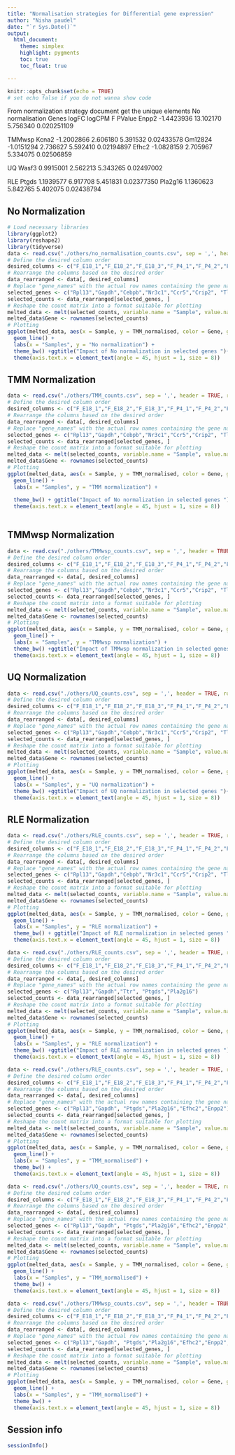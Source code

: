 ```yaml
---
title: "Normalisation strategies for Differential gene expression"
author: "Nisha paudel"
date: "`r Sys.Date()`"
output:
  html_document:
    theme: simplex
    highlight: pygments
    toc: true
    toc_float: true

---
```


```r
knitr::opts_chunk$set(echo = TRUE)
# set echo false if you do not wanna show code
```


From normalization strategy document get the unique elements
No normalisation
Genes   logFC    logCPM         F      PValue
Enpp2         -1.4423936 13.102170  5.756340 0.020251109

TMMwsp
Kcna2         -1.2002866 2.606180 5.391532 0.02433578
Gm12824       -1.0151294 2.736627 5.592410 0.02194897
Efhc2         -1.0828159 2.705967 5.334075 0.02506859

UQ
Wasf3         0.9915001 2.562213 5.343265 0.02497002

RLE
Ptgds   1.1939577 6.917708 5.451831 0.02377350
Pla2g16 1.1360623 5.842765 5.402075 0.02438794

## No Normalization

```r
# Load necessary libraries
library(ggplot2)
library(reshape2)
library(tidyverse)
data <- read.csv("./others/no_normalisation_counts.csv", sep = ',', header = TRUE, row.names = 1)
# Define the desired column order
desired_columns <- c("F_E18_1","F_E18_2","F_E18_3","F_P4_1","F_P4_2","F_P4_3","F_P4_4","F_P14_1","F_P14_2","F_P14_3","F_P14_4","F_P14_5","F_P14_6","F_P14_7",	"F_P14_8","F_P14_9","F_P14_10","F_P60_S_1","F_P60_S_2","F_P60_S_3","F_P60_S_4","F_P60_S_5","F_P60_S_6","F_P60_S_7","M_E18_1","M_E18_2","M_E18_3","M_E18_4","M_P4_1","M_P4_2","M_P4_3","M_P4_4","M_P14_1","M_P14_2","M_P14_3","M_P14_4","M_P14_5","M_P14_6","M_P14_7","M_P14_8","M_P14_9","M_P14_10","M_P60_S_1","M_P60_S_2","M_P60_S_3","M_P60_S_4","M_P60_S_5")
# Rearrange the columns based on the desired order
data_rearranged <- data[, desired_columns]
# Replace "gene_names" with the actual row names containing the gene names.
selected_genes <- c("Rpl13","Gapdh","Cebpb","Nr3c1","Ccr5","Crip2", "Tlr4", "Ttr")
selected_counts <- data_rearranged[selected_genes, ]
# Reshape the count matrix into a format suitable for plotting
melted_data <- melt(selected_counts, variable.name = "Sample", value.name = "TMM_normalised")
melted_data$Gene <- rownames(selected_counts)
# Plotting
ggplot(melted_data, aes(x = Sample, y = TMM_normalised, color = Gene, group = Gene)) +
  geom_line() +
  labs(x = "Samples", y = "No normalization") +
  theme_bw() +ggtitle("Impact of No normalization in selected genes ")+
  theme(axis.text.x = element_text(angle = 45, hjust = 1, size = 8))
```

## TMM Normalization

```r
data <- read.csv("./others/TMM_counts.csv", sep = ',', header = TRUE, row.names = 1)
# Define the desired column order
desired_columns <- c("F_E18_1","F_E18_2","F_E18_3","F_P4_1","F_P4_2","F_P4_3","F_P4_4","F_P14_1","F_P14_2","F_P14_3","F_P14_4","F_P14_5","F_P14_6","F_P14_7",	"F_P14_8","F_P14_9","F_P14_10","F_P60_S_1","F_P60_S_2","F_P60_S_3","F_P60_S_4","F_P60_S_5","F_P60_S_6","F_P60_S_7","M_E18_1","M_E18_2","M_E18_3","M_E18_4","M_P4_1","M_P4_2","M_P4_3","M_P4_4","M_P14_1","M_P14_2","M_P14_3","M_P14_4","M_P14_5","M_P14_6","M_P14_7","M_P14_8","M_P14_9","M_P14_10","M_P60_S_1","M_P60_S_2","M_P60_S_3","M_P60_S_4","M_P60_S_5")
# Rearrange the columns based on the desired order
data_rearranged <- data[, desired_columns]
# Replace "gene_names" with the actual row names containing the gene names.
selected_genes <- c("Rpl13","Gapdh","Cebpb","Nr3c1","Ccr5","Crip2", "Tlr4", "Ttr")
selected_counts <- data_rearranged[selected_genes, ]
# Reshape the count matrix into a format suitable for plotting
melted_data <- melt(selected_counts, variable.name = "Sample", value.name = "TMM_normalised")
melted_data$Gene <- rownames(selected_counts)
# Plotting
ggplot(melted_data, aes(x = Sample, y = TMM_normalised, color = Gene, group = Gene)) +
  geom_line() +
  labs(x = "Samples", y = "TMM normalization") +
 
  theme_bw() + ggtitle("Impact of No normalization in selected genes ")+
  theme(axis.text.x = element_text(angle = 45, hjust = 1, size = 8))
  
```


## TMMwsp Normalization

```r
data <- read.csv("./others/TMMwsp_counts.csv", sep = ',', header = TRUE, row.names = 1)
# Define the desired column order
desired_columns <- c("F_E18_1","F_E18_2","F_E18_3","F_P4_1","F_P4_2","F_P4_3","F_P4_4","F_P14_1","F_P14_2","F_P14_3","F_P14_4","F_P14_5","F_P14_6","F_P14_7",	"F_P14_8","F_P14_9","F_P14_10","F_P60_S_1","F_P60_S_2","F_P60_S_3","F_P60_S_4","F_P60_S_5","F_P60_S_6","F_P60_S_7","M_E18_1","M_E18_2","M_E18_3","M_E18_4","M_P4_1","M_P4_2","M_P4_3","M_P4_4","M_P14_1","M_P14_2","M_P14_3","M_P14_4","M_P14_5","M_P14_6","M_P14_7","M_P14_8","M_P14_9","M_P14_10","M_P60_S_1","M_P60_S_2","M_P60_S_3","M_P60_S_4","M_P60_S_5")
# Rearrange the columns based on the desired order
data_rearranged <- data[, desired_columns]
# Replace "gene_names" with the actual row names containing the gene names.
selected_genes <- c("Rpl13","Gapdh","Cebpb","Nr3c1","Ccr5","Crip2", "Tlr4", "Ttr")
selected_counts <- data_rearranged[selected_genes, ]
# Reshape the count matrix into a format suitable for plotting
melted_data <- melt(selected_counts, variable.name = "Sample", value.name = "TMM_normalised")
melted_data$Gene <- rownames(selected_counts)
# Plotting
ggplot(melted_data, aes(x = Sample, y = TMM_normalised, color = Gene, group = Gene)) +
  geom_line() +
  labs(x = "Samples", y = "TMMwsp normalization") +
  theme_bw() +ggtitle("Impact of TMMwsp normalization in selected genes ")+
  theme(axis.text.x = element_text(angle = 45, hjust = 1, size = 8))
```


## UQ Normalization

```r

data <- read.csv("./others/UQ_counts.csv", sep = ',', header = TRUE, row.names = 1)
# Define the desired column order
desired_columns <- c("F_E18_1","F_E18_2","F_E18_3","F_P4_1","F_P4_2","F_P4_3","F_P4_4","F_P14_1","F_P14_2","F_P14_3","F_P14_4","F_P14_5","F_P14_6","F_P14_7",	"F_P14_8","F_P14_9","F_P14_10","F_P60_S_1","F_P60_S_2","F_P60_S_3","F_P60_S_4","F_P60_S_5","F_P60_S_6","F_P60_S_7","M_E18_1","M_E18_2","M_E18_3","M_E18_4","M_P4_1","M_P4_2","M_P4_3","M_P4_4","M_P14_1","M_P14_2","M_P14_3","M_P14_4","M_P14_5","M_P14_6","M_P14_7","M_P14_8","M_P14_9","M_P14_10","M_P60_S_1","M_P60_S_2","M_P60_S_3","M_P60_S_4","M_P60_S_5")
# Rearrange the columns based on the desired order
data_rearranged <- data[, desired_columns]
# Replace "gene_names" with the actual row names containing the gene names.
selected_genes <- c("Rpl13","Gapdh","Cebpb","Nr3c1","Ccr5","Crip2", "Tlr4", "Ttr", "Ptgds")
selected_counts <- data_rearranged[selected_genes, ]
# Reshape the count matrix into a format suitable for plotting
melted_data <- melt(selected_counts, variable.name = "Sample", value.name = "TMM_normalised")
melted_data$Gene <- rownames(selected_counts)
# Plotting
ggplot(melted_data, aes(x = Sample, y = TMM_normalised, color = Gene, group = Gene)) +
  geom_line() +
  labs(x = "Samples", y = "UQ normalization") +
  theme_bw() +ggtitle("Impact of UQ normalization in selected genes ")+
  theme(axis.text.x = element_text(angle = 45, hjust = 1, size = 8))

```

## RLE Normalization

```r
data <- read.csv("./others/RLE_counts.csv", sep = ',', header = TRUE, row.names = 1)
# Define the desired column order
desired_columns <- c("F_E18_1","F_E18_2","F_E18_3","F_P4_1","F_P4_2","F_P4_3","F_P4_4","F_P14_1","F_P14_2","F_P14_3","F_P14_4","F_P14_5","F_P14_6","F_P14_7",	"F_P14_8","F_P14_9","F_P14_10","F_P60_S_1","F_P60_S_2","F_P60_S_3","F_P60_S_4","F_P60_S_5","F_P60_S_6","F_P60_S_7","M_E18_1","M_E18_2","M_E18_3","M_E18_4","M_P4_1","M_P4_2","M_P4_3","M_P4_4","M_P14_1","M_P14_2","M_P14_3","M_P14_4","M_P14_5","M_P14_6","M_P14_7","M_P14_8","M_P14_9","M_P14_10","M_P60_S_1","M_P60_S_2","M_P60_S_3","M_P60_S_4","M_P60_S_5")
# Rearrange the columns based on the desired order
data_rearranged <- data[, desired_columns]
# Replace "gene_names" with the actual row names containing the gene names.
selected_genes <- c("Rpl13","Gapdh","Cebpb","Nr3c1","Ccr5","Crip2", "Tlr4", "Ttr")
selected_counts <- data_rearranged[selected_genes, ]
# Reshape the count matrix into a format suitable for plotting
melted_data <- melt(selected_counts, variable.name = "Sample", value.name = "TMM_normalised")
melted_data$Gene <- rownames(selected_counts)
# Plotting
ggplot(melted_data, aes(x = Sample, y = TMM_normalised, color = Gene, group = Gene)) +
  geom_line() +
  labs(x = "Samples", y = "RLE normalization") +
  theme_bw() + ggtitle("Impact of RLE normalization in selected genes ")+
  theme(axis.text.x = element_text(angle = 45, hjust = 1, size = 8))
```


```r
data <- read.csv("./others/RLE_counts.csv", sep = ',', header = TRUE, row.names = 1)
# Define the desired column order
desired_columns <- c("F_E18_1","F_E18_2","F_E18_3","F_P4_1","F_P4_2","F_P4_3","F_P4_4","F_P14_1","F_P14_2","F_P14_3","F_P14_4","F_P14_5","F_P14_6","F_P14_7",	"F_P14_8","F_P14_9","F_P14_10","F_P60_S_1","F_P60_S_2","F_P60_S_3","F_P60_S_4","F_P60_S_5","F_P60_S_6","F_P60_S_7","M_E18_1","M_E18_2","M_E18_3","M_E18_4","M_P4_1","M_P4_2","M_P4_3","M_P4_4","M_P14_1","M_P14_2","M_P14_3","M_P14_4","M_P14_5","M_P14_6","M_P14_7","M_P14_8","M_P14_9","M_P14_10","M_P60_S_1","M_P60_S_2","M_P60_S_3","M_P60_S_4","M_P60_S_5")
# Rearrange the columns based on the desired order
data_rearranged <- data[, desired_columns]
# Replace "gene_names" with the actual row names containing the gene names.
selected_genes <- c("Rpl13","Gapdh","Ttr", "Ptgds","Pla2g16")
selected_counts <- data_rearranged[selected_genes, ]
# Reshape the count matrix into a format suitable for plotting
melted_data <- melt(selected_counts, variable.name = "Sample", value.name = "TMM_normalised")
melted_data$Gene <- rownames(selected_counts)
# Plotting
ggplot(melted_data, aes(x = Sample, y = TMM_normalised, color = Gene, group = Gene)) +
  geom_line() +
  labs(x = "Samples", y = "RLE normalization") +
  theme_bw() +ggtitle("Impact of RLE normalization in selected genes ")+
  theme(axis.text.x = element_text(angle = 45, hjust = 1, size = 8))
```

```r
data <- read.csv("./others/RLE_counts.csv", sep = ',', header = TRUE, row.names = 1)
# Define the desired column order
desired_columns <- c("F_E18_1","F_E18_2","F_E18_3","F_P4_1","F_P4_2","F_P4_3","M_E18_1","M_E18_2","M_E18_3","M_E18_4","M_P4_1","M_P4_2","M_P4_3","M_P4_4")
# Rearrange the columns based on the desired order
data_rearranged <- data[, desired_columns]
# Replace "gene_names" with the actual row names containing the gene names.
selected_genes <- c("Rpl13","Gapdh", "Ptgds","Pla2g16","Efhc2","Enpp2")
selected_counts <- data_rearranged[selected_genes, ]
# Reshape the count matrix into a format suitable for plotting
melted_data <- melt(selected_counts, variable.name = "Sample", value.name = "TMM_normalised")
melted_data$Gene <- rownames(selected_counts)
# Plotting
ggplot(melted_data, aes(x = Sample, y = TMM_normalised, color = Gene, group = Gene)) +
  geom_line() +
  labs(x = "Samples", y = "TMM_normalised") +
  theme_bw() +
  theme(axis.text.x = element_text(angle = 45, hjust = 1, size = 8))
```

```r

data <- read.csv("./others/UQ_counts.csv", sep = ',', header = TRUE, row.names = 1)
# Define the desired column order
desired_columns <- c("F_E18_1","F_E18_2","F_E18_3","F_P4_1","F_P4_2","F_P4_3","M_E18_1","M_E18_2","M_E18_3","M_E18_4","M_P4_1","M_P4_2","M_P4_3","M_P4_4")
# Rearrange the columns based on the desired order
data_rearranged <- data[, desired_columns]
# Replace "gene_names" with the actual row names containing the gene names.
selected_genes <- c("Rpl13","Gapdh", "Ptgds","Pla2g16","Efhc2","Enpp2","Wasf3", "Kcna2", "Gm12824")
selected_counts <- data_rearranged[selected_genes, ]
# Reshape the count matrix into a format suitable for plotting
melted_data <- melt(selected_counts, variable.name = "Sample", value.name = "TMM_normalised")
melted_data$Gene <- rownames(selected_counts)
# Plotting
ggplot(melted_data, aes(x = Sample, y = TMM_normalised, color = Gene, group = Gene)) +
  geom_line() +
  labs(x = "Samples", y = "TMM_normalised") +
  theme_bw() +
  theme(axis.text.x = element_text(angle = 45, hjust = 1, size = 8))
```

```r
data <- read.csv("./others/TMMwsp_counts.csv", sep = ',', header = TRUE, row.names = 1)
# Define the desired column order
desired_columns <- c("F_E18_1","F_E18_2","F_E18_3","F_P4_1","F_P4_2","F_P4_3","M_E18_1","M_E18_2","M_E18_3","M_E18_4","M_P4_1","M_P4_2","M_P4_3","M_P4_4")
# Rearrange the columns based on the desired order
data_rearranged <- data[, desired_columns]
# Replace "gene_names" with the actual row names containing the gene names.
selected_genes <- c("Rpl13","Gapdh", "Ptgds","Pla2g16","Efhc2","Enpp2","Wasf3", "Kcna2", "Gm12824")
selected_counts <- data_rearranged[selected_genes, ]
# Reshape the count matrix into a format suitable for plotting
melted_data <- melt(selected_counts, variable.name = "Sample", value.name = "TMM_normalised")
melted_data$Gene <- rownames(selected_counts)
# Plotting
ggplot(melted_data, aes(x = Sample, y = TMM_normalised, color = Gene, group = Gene)) +
  geom_line() +
  labs(x = "Samples", y = "TMM_normalised") +
  theme_bw() +
  theme(axis.text.x = element_text(angle = 45, hjust = 1, size = 8))
```
## Session info

```r
sessionInfo()
```

